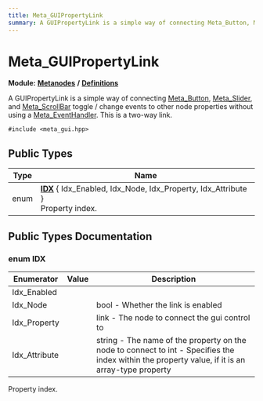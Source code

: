 ```yaml
---
title: Meta_GUIPropertyLink
summary: A GUIPropertyLink is a simple way of connecting Meta_Button, Meta_Slider, and Meta_ScrollBar toggle / change events to other node properties without using a Meta_EventHandler. This is a two-way link. 
---
```


# Meta_GUIPropertyLink

**Module:** **[Metanodes](../../modules/metanodes/index.mdx)** **/** **[Definitions](../../modules/metanodes/definitions.mdx)**

A GUIPropertyLink is a simple way of connecting [Meta_Button](../metanodes/meta-button.mdx), [Meta_Slider](../metanodes/meta-slider.mdx), and [Meta_ScrollBar](../metanodes/meta-scroll-bar.mdx) toggle / change events to other node properties without using a [Meta_EventHandler](../metanodes/meta-event-handler.mdx). This is a two-way link. 

`#include <meta_gui.hpp>`

## Public Types

| Type           | Name           |
| -------------- | -------------- |
| enum| **[IDX](#enum-idx)** \{ Idx_Enabled, Idx_Node, Idx_Property, Idx_Attribute \}<br />Property index.  |

## Public Types Documentation

### enum IDX

| Enumerator | Value | Description |
| ---------- | ----- | ----------- |
| Idx_Enabled | |   |
| Idx_Node | | bool - Whether the link is enabled   |
| Idx_Property | | link - The node to connect the gui control to   |
| Idx_Attribute | | string - The name of the property on the node to connect to  int - Specifies the index within the property value, if it is an array-type property  |

Property index. 
